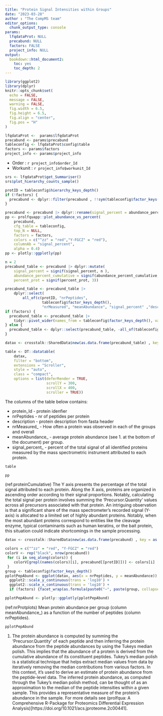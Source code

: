 ```yaml
---
title: "Protein Signal Intensities within Groups"
date: "2023-03-28"
author : "The CompMS team"
editor_options: 
  chunk_output_type: console
params:
  lfqdataProt: NULL
  precabund: NULL
  factors: FALSE
  project_info: NULL
output:
  bookdown::html_document2:
    toc: yes
    toc_depth: 2
---
```




```r
library(ggplot2)
library(dplyr)
knitr::opts_chunk$set(
  echo = FALSE,
  message = FALSE,
  warning = FALSE,
  fig.width = 6.5,
  fig.height = 6.5,
  fig.align = "center",
  fig.pos = "H"
)

lfqdataProt <-  params$lfqdataProt
precabund <- params$precabund
tableconfig <- lfqdataProt$config$table
factors <- params$factors
project_info <- params$project_info

```


- Order : `r project_info$order_Id`
- Workunit : `r project_info$workunit_Id`

```r
srs <- lfqdataProt$get_Summariser()
srs$plot_hierarchy_counts_sample()
```

```r
protID = tableconfig$hierarchy_keys_depth()
if (!factors) {
  precabund <- dplyr::filter(precabund , !!sym(tableconfig$factor_keys()[1]) == "ALL")
}

precabund <- precabund |> dplyr::rename(signal_percent = abundance_percent)
pp <- prolfquapp::plot_abundance_vs_percent(
    precabund,
    cfg_table = tableconfig,
    top_N = NULL,
    factors = factors,
    colors = c("^zz" = "red","Y-FGCZ" = "red"),
    columnAb = "signal_percent",
    alpha = 0.4)
pp <- plotly::ggplotly(pp)
```


```r
n = 2
precabund_table <- precabund |> dplyr::mutate(
    signal_percent = signif(signal_percent, n ),
    abundance_percent_cumulative = signif(abundance_percent_cumulative, n),
    percent_prot = signif(percent_prot, 3))

precabund_table <- precabund_table |>
    dplyr::select(
        all_of(c(protID, "nrPeptides",
                 tableconfig$factor_keys_depth(),
                 "nrMeasured", "meanAbundance", "signal_percent" ,"description")))
if (factors) {
  precabund_table <- precabund_table |> 
    tidyr::pivot_wider(names_from = tableconfig$factor_keys_depth(), values_from = c("nrMeasured", "meanAbundance", "signal_percent"))
} else {
  precabund_table <- dplyr::select(precabund_table, -all_of(tableconfig$factor_keys_depth()))
}

datax <- crosstalk::SharedData$new(as.data.frame(precabund_table) , key = as.formula(paste(" ~ ", protID )), group = "BB")

table <- DT::datatable(
    datax,
    filter = "bottom",
    extensions = "Scroller",
    style = "auto",
    class = "compact",
    options = list(deferRender = TRUE,
                   scrollY = 300,
                   scrollX = 400,
                   scroller = TRUE))


```

The columns of the table below contains:

- protein_Id - protein idenfier
- nrPeptides - nr of peptides per protein
- description - protein description from fasta header
- nrMeasured_<GroupName> - How often a protein was observed in each of the groups and overall
- meanAbundance_<GroupName> - average protein abundance (see 1. at the bottom of the document) per group.
- signal_percent_<GroupName> - percent of the total signal of all identified proteins measured by the mass spectrometric instrument attributed to each protein.





```r
table
```



```r
pp
```

(ref:proteinCumulative) The Y axis presents the percentage of the total signal attributed to each protein. Along the X axis, proteins are organized in ascending order according to their signal proportions. Notably, calculating the total signal per protein involves summing the 'Precursor.Quantity' values across all precursors associated with that protein. An intriguing observation is that a significant share of the mass spectrometer's recorded signal (Y-axis) is allocated to a limited set of highly abundant proteins. Notably, when the most abundant proteins correspond to entities like the cleavage enzyme, typical contaminants such as human keratins, or the bait protein, this situation could indicate shortcomings in the sample processing.


```r

datax <- crosstalk::SharedData$new(as.data.frame(precabund) , key = as.formula(paste(" ~ ", protID )), group = "BB")

colors = c("^zz" = "red", "Y-FGCZ" = "red")
colorV <- rep("black", nrow(precabund))
 for (i in seq_along(colors)) {
    colorV[grepl(names(colors)[i], precabund[[protID]])] <- colors[i]
 }
group <- tableconfig$factor_keys_depth()
pplotPepAbund <- ggplot(datax, aes(x = nrPeptides, y = meanAbundance)) + geom_point(color = colorV, alpha = 0.4) +
  ggplot2::scale_y_continuous(trans = 'log10') +
  ggplot2::scale_x_continuous(trans = 'log10') +
  if (factors) {facet_wrap(as.formula(paste0("~", paste(group, collapse = " + "))))}

pplotPepAbund <- plotly::ggplotly(pplotPepAbund)
```

(ref:nrProtplots) Mean protein abundance per group (column meanAbundance_<GroupName>) as a function of the number of peptides (column nrPeptides).


```r
pplotPepAbund
```



(1) The protein abundance is computed by summing the 'Precursor.Quantity' of each peptide and then inferring the protein abundance from the peptide abundances by using the Tukeys median polish.
This implies that the abundance of a protein is derived from the cumulative abundance of its constituent peptides.  Tukey's median polish is a statistical technique that helps extract median values from data by iteratively removing the median contributions from various factors. In this context, it's used to derive an estimate of protein abundance from the peptide-level data.
The inferred protein abundance, as computed through the Tukey's median polish method, can be thought of as an approximation to the median of the peptide intensities within a given sample. This provides a representative measure of the protein's abundance in the sample. For more details see (prolfqua: A Comprehensive R-Package for Proteomics Differential Expression Analysis)[https://doi.org/10.1021/acs.jproteome.2c00441].


